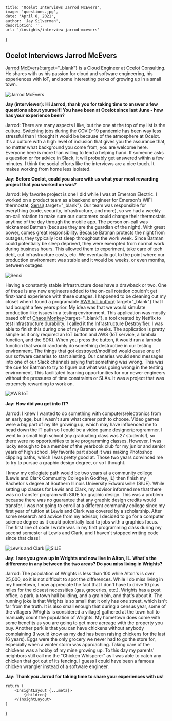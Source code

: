 
    title: 'Ocelot Interviews Jarrod McEvers',
    image: 'questions.jpg',
    date: 'April 8, 2021',
    author: 'Jay Silverman',
    description: '',
    url: '/insights/interview-jarrod-mcevers'
}

## Ocelot Interviews Jarrod McEvers

[Jarrod McEvers](https://www.linkedin.com/in/jarrod-mcevers-39b02670/){:target="_blank"} is a Cloud Engineer at Ocelot Consulting. He shares with us his passion for cloud and software engineering, his experiences with IoT, and some interesting perks of growing up in a small town.

![Jarrod McEvers](/assets/insights/2021-04-06-interview-jarrod/jarrod.jpg)

**Jay (interviewer): Hi Jarrod, thank you for taking time to answer a few questions about yourself! You have been at Ocelot since last June - how has your experience been?**

Jarrod: There are many aspects I like, but the one at the top of my list is the culture. Switching jobs during the COVID-19 pandemic has been way less stressful than I thought it would be because of the atmosphere at Ocelot. It's a culture with a high level of inclusion that gives you the assurance that, no matter what background you come from, you are welcome here. Everyone here is more than willing to lend a helping hand. If someone asks a question or for advice in Slack, it will probably get answered within a few minutes. I think the social efforts like the interviews are a nice touch. It makes working from home less isolated.

**Jay: Before Ocelot, could you share with us what your most rewarding project that you worked on was?**

Jarrod: My favorite project is one I did while I was at Emerson Electric. I worked on a product team as a backend engineer for Emerson's WiFi thermostat, [Sensi](https://sensi.emerson.com/en-us/products/wifi-thermostat){:target="_blank"}. Our team was responsible for everything (code, security, infrastructure, and more), so we had a weekly on-call rotation to make sure our customers could change their thermostats anytime of the day through the mobile app. The person on-call was nicknamed Batman (because they are the guardian of the night). With great power, comes great responsibility. Because Batman protects the night from outages, they typically lost sleep throughout the work week. Since Batman could potentially be sleep deprived, they were exempted from normal work during business hours. This allowed them to experiment, take care of tech debt, cut infrastructure costs, etc. We eventually got to the point where our production environment was stable and it would be weeks, or even months, between outages.

![Sensi](/assets/insights/2021-04-06-interview-jarrod/sensi.jpg)

Having a constantly stable infrastructure does have a drawback or two. One of those is any new engineers added to the on-call rotation couldn't get first-hand experience with these outages. I happened to be cleaning out my closet when I found a programable [AWS IoT button](https://www.amazon.com/gp/product/B01C7WE5WM){:target="_blank"} that I had bought a few years prior. My idea was that we would simulate production-like issues in a testing environment. This application was mostly based off of [Chaos Monkey](https://netflix.github.io/chaosmonkey/){:target="_blank"}, a tool created by Netflix to test infrastructure durability. I called it the Infrastructure Destroyifier. I was able to finish this during one of my Batman weeks. The application is pretty simple as it only required an IoT button and AWS (IoT service, a lambda function, and the SDK). When you press the button, it would run a lambda function that would randomly do something destructive in our testing environment. The things that got destroyed/modified would cause one of our software canaries to start alerting. Our canaries would send messages into one of our Slack channels saying that something was wrong. This was the cue for Batman to try to figure out what was going wrong in the testing environment. This facilitated learning opportunities for our newer engineers without the pressures of time constraints or SLAs. It was a project that was extremely rewarding to work on.

![AWS IoT](/assets/insights/2021-04-06-interview-jarrod/aws-iot.jpg)

**Jay: How did you get into IT?**

Jarrod: I knew I wanted to do something with computers/electronics from an early age, but I wasn't sure what career path to choose. Video games were a big part of my life growing up, which may have influenced me to head down the IT path so I could be a video game designer/programmer. I went to a small high school (my graduating class was 27 students!), so there were no opportunities to take programming classes. However, I was lucky enough to be a member of the yearbook club for my junior and senior years of high school. My favorite part about it was making Photoshop clipping paths, which I was pretty good at. Those two years convinced me to try to pursue a graphic design degree, or so I thought.

I knew my collegiate path would be two years at a community college (Lewis and Clark Community College in Godfrey, IL) then finish my Bachelor's degree at Southern Illinois University Edwardsville (SIUE). While setting up classes for Lewis and Clark, my advisor informed me that there was no transfer program with SIUE for graphic design. This was a problem because there was no guarantee that any graphic design credits would transfer. I was not going to enroll at a different community college since my first year of tuition at Lewis and Clark was covered by a scholarship. After some research and advice from my advisor, I decided to go for a computer science degree as it could potentially lead to jobs with a graphics focus. The first line of code I wrote was in my first programming class during my second semester at Lewis and Clark, and I haven't stopped writing code since that class!

![Lewis and Clark](/assets/insights/2021-04-06-interview-jarrod/lewis-and-clark.jpg)
![SIUE](/assets/insights/2021-04-06-interview-jarrod/siue.png)

**Jay: I see you grew up in Wrights and now live in Alton, IL. What's the difference in any between the two areas? Do you miss living in Wrights?**

Jarrod: The population of Wrights is less than 100 while Alton's is over 25,000, so it is not difficult to spot the differences. While I do miss living in my hometown, I now appreciate the fact that I don't have to drive 10 plus miles for the closest necessities (gas, groceries, etc.). Wrights has a post office, a park, a town hall building, and a grain bin, and that's about it. The running joke is that Wrights is so small that it only has one street, which isn't far from the truth. It is also small enough that during a census year, some of the villagers (Wrights is considered a village) gathered at the town hall to manually count the population of Wrights. My hometown does come with some benefits as you are going to get more acreage with the property you buy. Another perk is that you can have chickens without anybody complaining (I would know as my dad has been raising chickens for the last 16 years). Eggs were the only grocery we never had to go the store for, especially when a winter storm was approaching. Taking care of the chickens was a hobby of my mine growing up. To this day my parents' neighbors still call me the "Chicken Whisperer" as I was able to catch any chicken that got out of its fencing. I guess I could have been a famous chicken wrangler instead of a software engineer.

**Jay: Thank you Jarrod for taking time to share your experiences with us!**

    return (
        <InsightLayout {...meta}>
            {children}
        </InsightLayout>
    )
}
